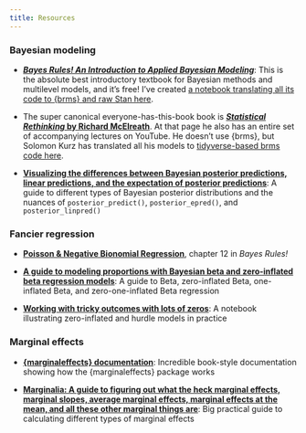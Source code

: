 ```yaml
---
title: Resources
---
```


### Bayesian modeling

- [***Bayes Rules! An Introduction to Applied Bayesian Modeling***](https://www.bayesrulesbook.com/): This is the absolute best introductory textbook for Bayesian methods and multilevel models, and it's free! I've created [a notebook translating all its code to {brms} and raw Stan here](https://bayesf22-notebook.classes.andrewheiss.com/bayes-rules/).

- The super canonical everyone-has-this-book book is [***Statistical Rethinking* by Richard McElreath**](https://xcelab.net/rm/statistical-rethinking/). At that page he also has an entire set of accompanying lectures on YouTube. He doesn't use {brms}, but Solomon Kurz has translated all his models to [tidyverse-based brms code here](https://bookdown.org/ajkurz/Statistical_Rethinking_recoded/).

- [**Visualizing the differences between Bayesian posterior predictions, linear predictions, and the expectation of posterior predictions**](https://www.andrewheiss.com/blog/2022/09/26/guide-visualizing-types-posteriors/): A guide to different types of Bayesian posterior distributions and the nuances of `posterior_predict()`, `posterior_epred()`, and `posterior_linpred()`

### Fancier regression

- [**Poisson & Negative Bionomial Regression**](https://www.bayesrulesbook.com/chapter-12), chapter 12 in *Bayes Rules!*

- [**A guide to modeling proportions with Bayesian beta and zero-inflated beta regression models**](https://www.andrewheiss.com/blog/2021/11/08/beta-regression-guide/): A guide to Beta, zero-inflated Beta, one-inflated Beta, and zero-one-inflated Beta regression

- [**Working with tricky outcomes with lots of zeros**](https://stats.andrewheiss.com/testy-turtle/notebook/model-tricky-outcomes.html): A notebook illustrating zero-inflated and hurdle models in practice

### Marginal effects

- [**{marginaleffects} documentation**](https://marginaleffects.com/): Incredible book-style documentation showing how the {marginaleffects} package works

- [**Marginalia: A guide to figuring out what the heck marginal effects, marginal slopes, average marginal effects, marginal effects at the mean, and all these other marginal things are**](https://www.andrewheiss.com/blog/2022/05/20/marginalia/): Big practical guide to calculating different types of marginal effects
